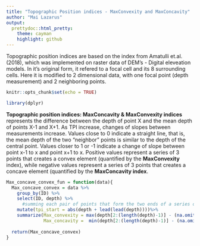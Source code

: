 ---
title: "Topographic Position indices - MaxConvexity and MaxConcavity"
author: "Mai Lazarus"
output:
  prettydoc::html_pretty:
    theme: cayman
    highlight: github
---
Topographic position indices are based on the index from Amatulli et.al. (2018), which was implemented on raster data  of DEM's - Digital eleveation models. In it's original form, it refered to a focal cell and its 8 surrounding cells. Here it is modified to 2 dimensional data, with one focal point (depth measurement) and 2 neighboring points.

```{r setup, include=FALSE}
knitr::opts_chunk$set(echo = TRUE)
```

```{r Libraries,echo=T,warning=F,message=F}
library(dplyr)
```

**Topographic position indices: MaxConcavity & MaxConvexity indices** represents the difference between the depth of point X and the mean depth of points X-1 and X+1. As TPI increase, changes of slopes between measurements increase. Values close to 0 indicate a straight line, that is, the mean depth of the two "neighbor" points is similar to the depth of the central point. Values closer to 1 or -1 indicate a change of slope between point x-1 to x and point x+1 to x. Positive values represent a series of 3 points that creates a convex element (quantified by the **MaxConvexity** index), while negative values represent a series of 3 points that creates a concave element (quantified by the **MaxConcavity index**. 

```{r Tpi,warning=F,message=F}
Max_concave_convex_fun = function(data){ 
  Max_concave_convex = data %>%
    group_by(ID) %>%
    select(ID, depth) %>%
      #summing each pair of points that form the two ends of a series of 3 points. Removing NAs formed at the end of the vector (due to the fact that the last 2 points in the profile have no 2 points to pair with). Dividing by 2 to get the mean depth per pair
    mutate(tpi_start = abs(depth + lead(lead(depth))))%>%
    summarize(Max_convexity = max(depth[2:(length(depth)-1)] - (na.omit(tpi_start)/2)),
              Max_concavity =  min(depth[2:(length(depth)-1)] - (na.omit(tpi_start)/2)))
  
  return(Max_concave_convex)
}
```
